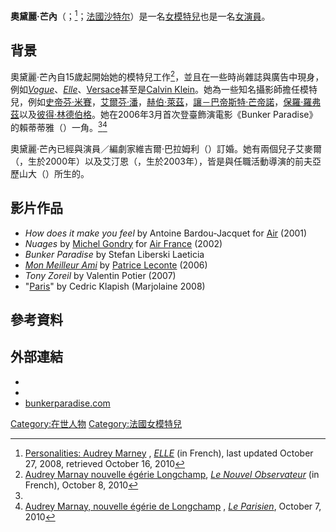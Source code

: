 '''奧黛麗·芒內'''（{{Lang-fr|'''Audrey Marnay'''}}；{{bd|1980年|10月14日}}<ref name="frelleprofile">[http://www.elle.fr/elle/Personnalites/Audrey-Marnay Personalities: Audrey Marney] {{Wayback|url=http://www.elle.fr/elle/Personnalites/Audrey-Marnay |date=20101106113812 }}, ''[[ELLE|ELLE]]'' (in French), last updated October 27, 2008, retrieved October 16, 2010</ref>；[[法國|法國]][[沙特尔|沙特尔]]）是一名[[模特兒|女模特兒]]也是一名[[演員|女演員]]。

== 背景 ==

奧黛麗·芒內自15歲起開始她的模特兒工作<ref name="15andmore">[http://obstyles.nouvelobs.com/article.php?rubrique=mode&id=8264 Audrey Marnay nouvelle égérie Longchamp], ''[[Le_Nouvel_Observateur|Le Nouvel Observateur]]'' (in French), October 8, 2010</ref>，並且在一些時尚雜誌與廣告中現身，例如''[[时尚_(杂志)|Vogue]]''、''[[ELLE|Elle]]''、[[范思哲|Versace]]甚至是[[卡文·克萊|Calvin Klein]]。她為一些知名攝影師擔任模特兒，例如[[Steven_Meisel|史帝芬·米賽]]，[[Irving_Penn|艾爾芬·潘]]，[[Herb_Ritts|赫伯·萊茲]]，[[Jean-Baptiste_Mondino|讓－巴帝斯特·芒帝諾]]，[[Paolo_Roversi|保羅·羅弗茲]]以及[[Peter_Lindbergh|彼得·林德伯格]]。她在2006年3月首次登臺飾演電影《Bunker Paradise》的賴蒂蒂雅（{{Lang-fr|''Laëtitia''}}）一角。<ref name="frelleprofile"/><ref name="bunker1">[http://www.leparisien.fr/laparisienne/mode/audrey-marnay-nouvelle-egerie-de-longchamp-07-10-2010-1101015.php Audrey Marnay, nouvelle égérie de Longchamp] {{Wayback|url=http://www.leparisien.fr/laparisienne/mode/audrey-marnay-nouvelle-egerie-de-longchamp-07-10-2010-1101015.php |date=20160303191036 }}, ''[[Le_Parisien|Le Parisien]]'', October 7, 2010</ref>

奧黛麗·芒內已經與演員／編劇家維吉爾·巴拉姆利（{{Lang-fr|Virgile Bramly}}）訂婚。她有兩個兒子艾麥爾（{{Lang-fr|''Amaël''}}，生於2000年）以及艾汀恩（{{Lang-fr|''Aidyn''}}，生於2003年），皆是與任職活動導演的前夫亞歷山大（{{Lang-fr|Alexander de Betak}}）所生的。

== 影片作品 ==
* ''How does it make you feel'' by Antoine Bardou-Jacquet for [[Air_(French_band)|Air]] (2001)
* ''Nuages'' by [[米歇·龔德里|Michel Gondry]] for [[法國航空|Air France]] (2002)
* ''Bunker Paradise'' by Stefan Liberski Laeticia
* ''[[Mon_Meilleur_Ami|Mon Meilleur Ami]]'' by [[Patrice_Leconte|Patrice Leconte]] (2006)
* ''Tony Zoreil'' by Valentin Potier (2007)
* "[[巴黎|Paris]]" by Cedric Klapish (Marjolaine 2008)

== 參考資料 ==
{{reflist}}

== 外部連結 ==
*{{imdb|1081826}}
*{{fashionmodel|id=Audrey_Marnay|name=奧黛麗·芒內}}
*[https://web.archive.org/web/20060220195812/http://www.bunkerparadise.com/ bunkerparadise.com]

{{Authority control}}
{{DEFAULTSORT:Marnay, Audrey}}
[[Category:在世人物|Category:在世人物]]
[[Category:法國女模特兒|Category:法國女模特兒]]


{{France-bio-stub}}